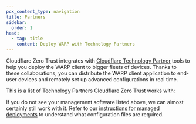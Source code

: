 ```yaml
---
pcx_content_type: navigation
title: Partners
sidebar:
  order: 1
head:
  - tag: title
    content: Deploy WARP with Technology Partners
---
```



Cloudflare Zero Trust integrates with [Cloudflare Technology Partner](https://www.cloudflare.com/partners/technology-partners/) tools to help you deploy the WARP client to bigger fleets of devices. Thanks to these collaborations, you can distribute the WARP client application to end-user devices and remotely set up advanced configurations in real time.

This is a list of Technology Partners Cloudflare Zero Trust works with:

<DirectoryListing />

If you do not see your management software listed above, we can almost certainly still work with it. Refer to our [instructions for managed deployments](/cloudflare-one/connections/connect-devices/warp/deployment/mdm-deployment/) to understand what configuration files are required.
